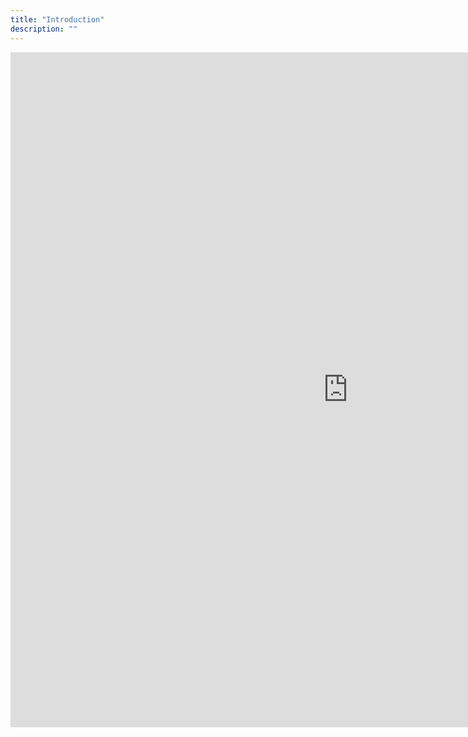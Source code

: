```yaml
---
title: "Introduction"
description: ""
---
```


<Frame caption="Logo.dev Demo">
  <iframe width="1080" height="1080" title="Logo.dev Demo" frameborder="0" src="https://www.logo.dev/demo" />
</Frame>

## Parameters

| Name           | Type    | Optional | Default  |
| -------------- | ------- | -------- | -------- |
| 🔑  token      | string  | false    | n/a      |
| ↔️ size        | integer | true     | 128      |
| 🖼️ format     | string  | true     | jpg      |
| ⚫️ greyscale   | boolean | true     | false    |
| ⛓️‍💥 fallback | string  | true     | monogram |

### Standard

```html
<img src="https://img.logo.dev/shopify.com" />
```

Logos returned without any parameters will be 1:1 aspect ratio, 128px tall and wide, and `jpg` formatted.

<Frame caption="https://img.logo.dev/shopify.com">
  <img alt="" width="128" height="128" src="https://img.logo.dev/shopify.com?token=live_6a1a28fd-6420-4492-aeb0-b297461d9de2" />
</Frame>

***

### Rate-limiting

<Warning>
  In order to avoid the limits, you'll need an API key or to upgrade your
  account.
</Warning>

<Card title="Need an API key? Sign up for a free account" href="https://www.logo.dev">
  By signing up for a free account and registering your site, you'll have enough
  requests to manage most projects.
</Card>

Your API token is required when using the endpoint publicly.

```html
<img src="https://img.logo.dev/shopify.com?token=YOUR-KEY-HERE" />
```

***

### PNG instead of JPG

```html
<img src="https://img.logo.dev/shopify.com?format=png" />
```

In some cases, PNGs with limited color palettes will result in smaller image files with less compression. Using PNGs allows for transparency, although not all logo images will be compatible.

<Frame caption="https://img.logo.dev/shopify.com?format=png">
  <img alt="" width="128" height="128" src="https://img.logo.dev/shopify.com?token=live_6a1a28fd-6420-4492-aeb0-b297461d9de2&size=256&format=png" />
</Frame>

***

### Desaturated

```html
<img src="https://img.logo.dev/shopify.com?greyscale=true&format=png" />
```

Desaturated logos are most useful for landing pages when you want to normalize colors across the set.

<Frame caption="https://img.logo.dev/shopify.com?greyscale=true">
  <img alt="" width="128" height="128" src="https://img.logo.dev/shopify.com?token=live_6a1a28fd-6420-4492-aeb0-b297461d9de2&greyscale=true" />
</Frame>

***

### Resizing images

```html
<img src="https://img.logo.dev/shopify.com?size=80" />
```

Our image CDN will resize to any valid integer, but we recommend staying under 600px when using raster images like `jpg` and `png`.

<Frame caption="https://img.logo.dev/shopify.com?size=80">
  <img alt="" width="40" height="40" src="https://img.logo.dev/shopify.com?token=live_6a1a28fd-6420-4492-aeb0-b297461d9de2&size=80&format=png" />
</Frame>

***

### Retina images

```html
<img
  src="https://img.logo.dev/shopify.com?size=80&retina=true"
  width="80"
  height="80"
/>
```

The `retina=true` parameter doubles the source image resolution (160px) while displaying at the specified size (80px), creating sharp images on high-density displays. Without this parameter, logos may appear blurry.

### Fallback images

In the case where no image is found for a given domain, the API will return a black and white monogram of the first letter of the domain with HTTP Status Code `200 OK`.

<Frame caption="https://img.logo.dev/shopify.com">
  <img alt="" width="128" height="128" src="https://img.logo.dev/example.com?token=live_6a1a28fd-6420-4492-aeb0-b297461d9de2" />
</Frame>

If you want to suppress these monograms use the parameter `fallback=404` to recieve an empty response and HTTP Status Code `404 Not Found`.
